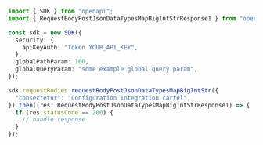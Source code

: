 ```typescript showLineNumbers copy filename="Request Body Post Json Data Types Map Big Int Str usage example"
import { SDK } from "openapi";
import { RequestBodyPostJsonDataTypesMapBigIntStrResponse1 } from "openapi/dist/sdk/models/operations";

const sdk = new SDK({
  security: {
    apiKeyAuth: "Token YOUR_API_KEY",
  },
  globalPathParam: 100,
  globalQueryParam: "some example global query param",
});

sdk.requestBodies.requestBodyPostJsonDataTypesMapBigIntStr({
  "consectetur": "Configuration Integration cartel",
}).then((res: RequestBodyPostJsonDataTypesMapBigIntStrResponse1) => {
  if (res.statusCode == 200) {
    // handle response
  }
});
```
